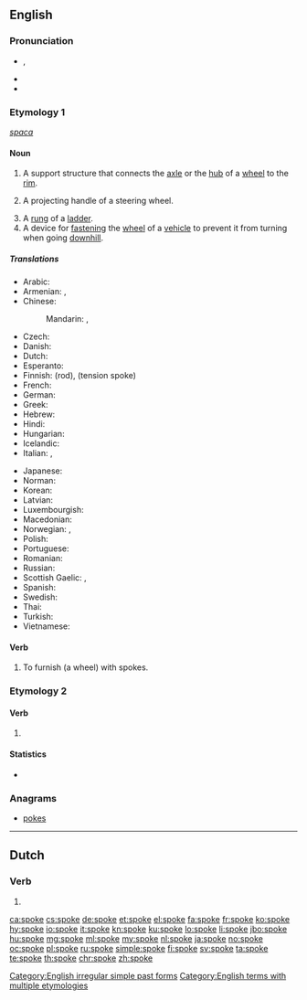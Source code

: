 {{also|spöke}}
==English==

===Pronunciation===
* {{enPR|spōk}}, {{IPA|/spəʊk/|lang=en}}
* {{audio|en-us-spoke.ogg|Audio (US)|lang=en}}
* {{rhymes|əʊk|lang=en}}

===Etymology 1===
{{etyl|ang|en}} ''[[spaca]]''

====Noun====
{{wikipedia}}
{{en-noun}}

# A support structure that connects the [[axle]] or the [[hub]] of a [[wheel]] to the [[rim]].
# {{context|nautical|lang=en}} A projecting handle of a steering wheel.
# A [[rung]] of a [[ladder]].
# A device for [[fasten]]ing the [[wheel]] of a [[vehicle]] to prevent it from turning when going [[downhill]].

=====Translations=====
{{trans-top|part of a wheel}}
* Arabic: {{t-needed|ar}}
* Armenian: {{t+|hy|անվաճաղ}}, {{t+|hy|ճաղ}}
* Chinese:
*: Mandarin: {{t|cmn|輻條|sc=Hani}}, {{t+|cmn|辐条|tr=fútiáo|sc=Hani}}
* Czech: {{t|cs|paprsek|m}}
* Danish: {{t|da|ege}}
* Dutch: {{t+|nl|spaak|m|f}}
* Esperanto: {{t+|eo|spoko}}
* Finnish: {{t+|fi|puola}} (rod), {{t+|fi|pinna}} (tension spoke)
* French: {{t+|fr|rayon|m}}
* German: {{t+|de|Speiche}}
* Greek: {{t+|el|ακτίνα|f}}
* Hebrew: {{t+|he|זק|m}}
* Hindi: {{t-needed|hi}}
* Hungarian: {{t+|hu|küllő}}
* Icelandic: {{t|is|spæll|m}}
* Italian: {{t+|it|raggio}}, {{qualifier|colloquial}} {{t+|it|razzo|m}}
{{trans-mid}}
* Japanese: {{t|ja|スポーク|tr=supōku}}
* Norman: {{t|nrf|rai|m}}
* Korean: {{t-needed|ko}}
* Latvian: {{t+|lv|spieķis|m}}
* Luxembourgish: {{t|lb|Speech|f}}
* Macedonian: {{t|mk|спица|f|tr=spíca}}
* Norwegian: {{t|no|trinn}}, {{t|no|eike}}
* Polish: {{t+|pl|szprycha|f}}
* Portuguese: {{t+|pt|raio|m}}
* Romanian: {{t+|ro|spiță|f}}
* Russian: {{t+|ru|спи́ца|f}}
* Scottish Gaelic: {{t|gd|bas|f}}, {{t|gd|spòg|f}}
* Spanish: {{t+|es|rayo|m}}
* Swedish: {{t+|sv|eker}}
* Thai: {{t-needed|th}}
* Turkish: {{t-needed|tr}}
* Vietnamese: {{t-needed|vi}}
{{trans-bottom}}

====Verb====
{{en-verb|spok}}

# {{context|transitive|lang=en}} To furnish (a wheel) with spokes.

===Etymology 2===

====Verb====
{{head|en|verb form}}

# {{en-simple past of|speak}}

====Statistics====
* {{rank|idea|reached|appeared|461|spoke|strange|force|character}}

===Anagrams===
* [[pokes]]

[[Category:English irregular simple past forms]]
[[Category:English terms with multiple etymologies]]

----

==Dutch==

===Verb===
{{nl-verb-form}}

# {{nl-verb form of|n=sg|t=pres|m=subj|spoken}}

[[ca:spoke]]
[[cs:spoke]]
[[de:spoke]]
[[et:spoke]]
[[el:spoke]]
[[fa:spoke]]
[[fr:spoke]]
[[ko:spoke]]
[[hy:spoke]]
[[io:spoke]]
[[it:spoke]]
[[kn:spoke]]
[[ku:spoke]]
[[lo:spoke]]
[[li:spoke]]
[[jbo:spoke]]
[[hu:spoke]]
[[mg:spoke]]
[[ml:spoke]]
[[my:spoke]]
[[nl:spoke]]
[[ja:spoke]]
[[no:spoke]]
[[oc:spoke]]
[[pl:spoke]]
[[ru:spoke]]
[[simple:spoke]]
[[fi:spoke]]
[[sv:spoke]]
[[ta:spoke]]
[[te:spoke]]
[[th:spoke]]
[[chr:spoke]]
[[zh:spoke]]